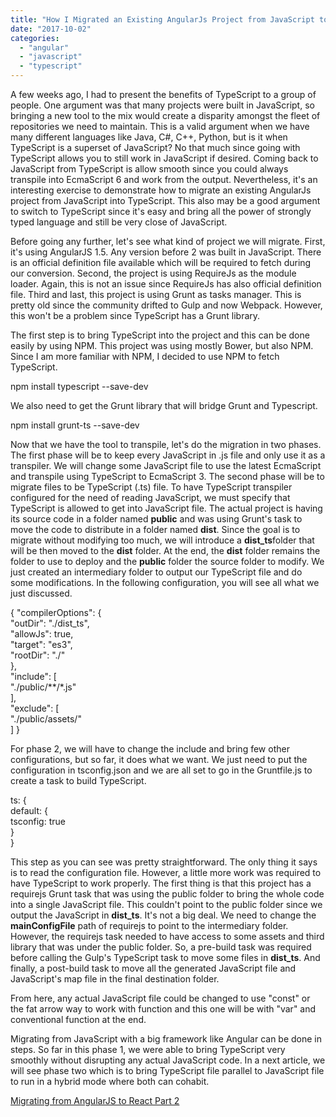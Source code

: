 ```yaml
---
title: "How I Migrated an Existing AngularJs Project from JavaScript to TypeScript (Part 1 of 2)"
date: "2017-10-02"
categories: 
  - "angular"
  - "javascript"
  - "typescript"
---
```


A few weeks ago, I had to present the benefits of TypeScript to a group of people. One argument was that many projects were built in JavaScript, so bringing a new tool to the mix would create a disparity amongst the fleet of repositories we need to maintain. This is a valid argument when we have many different languages like Java, C#, C++, Python, but is it when TypeScript is a superset of JavaScript? No that much since going with TypeScript allows you to still work in JavaScript if desired. Coming back to JavaScript from TypeScript is allow smooth since you could always transpile into EcmaScript 6 and work from the output. Nevertheless, it's an interesting exercise to demonstrate how to migrate an existing AngularJs project from JavaScript into TypeScript. This also may be a good argument to switch to TypeScript since it's easy and bring all the power of strongly typed language and still be very close of JavaScript.

Before going any further, let's see what kind of project we will migrate. First, it's using AngularJS 1.5. Any version before 2 was built in JavaScript. There is an official definition file available which will be required to fetch during our conversion. Second, the project is using RequireJs as the module loader. Again, this is not an issue since RequireJs has also official definition file. Third and last, this project is using Grunt as tasks manager. This is pretty old since the community drifted to Gulp and now Webpack. However, this won't be a problem since TypeScript has a Grunt library.

The first step is to bring TypeScript into the project and this can be done easily by using NPM. This project was using mostly Bower, but also NPM. Since I am more familiar with NPM, I decided to use NPM to fetch TypeScript.

npm install typescript --save-dev

We also need to get the Grunt library that will bridge Grunt and Typescript.

npm install grunt-ts --save-dev

Now that we have the tool to transpile, let's do the migration in two phases. The first phase will be to keep every JavaScript in .js file and only use it as a transpiler. We will change some JavaScript file to use the latest EcmaScript and transpile using TypeScript to EcmaScript 3. The second phase will be to migrate files to be TypeScript (.ts) file. To have TypeScript transpiler configured for the need of reading JavaScript, we must specify that TypeScript is allowed to get into JavaScript file. The actual project is having its source code in a folder named **public** and was using Grunt's task to move the code to distribute in a folder named **dist**. Since the goal is to migrate without modifying too much, we will introduce a **dist\_ts**folder that will be then moved to the **dist** folder. At the end, the **dist** folder remains the folder to use to deploy and the **public** folder the source folder to modify. We just created an intermediary folder to output our TypeScript file and do some modifications. In the following configuration, you will see all what we just discussed.

{
     "compilerOptions": 
      {         
         "outDir": "./dist\_ts",         
         "allowJs": true,         
         "target": "es3",         
         "rootDir": "./"     
        },     
"include": \[         
       "./public/\*\*/\*.js"     
         \],     
        "exclude": \[       
            "./public/assets/"     
   \] 
} 

For phase 2, we will have to change the include and bring few other configurations, but so far, it does what we want. We just need to put the configuration in tsconfig.json and we are all set to go in the Gruntfile.js to create a task to build TypeScript.

ts: {           
   default: {                
      tsconfig: true           
   }      
}

This step as you can see was pretty straightforward. The only thing it says is to read the configuration file. However, a little more work was required to have TypeScript to work properly. The first thing is that this project has a requirejs Grunt task that was using the public folder to bring the whole code into a single JavaScript file. This couldn't point to the public folder since we output the JavaScript in **dist\_ts**. It's not a big deal. We need to change the **mainConfigFile** path of requirejs to point to the intermediary folder. However, the requirejs task needed to have access to some assets and third library that was under the public folder. So, a pre-build task was required before calling the Gulp's TypeScript task to move some files in **dist\_ts**. And finally, a post-build task to move all the generated JavaScript file and JavaScript's map file in the final destination folder.

From here, any actual JavaScript file could be changed to use "const" or the fat arrow way to work with function and this one will be with "var" and conventional function at the end.

Migrating from JavaScript with a big framework like Angular can be done in steps. So far in this phase 1, we were able to bring TypeScript very smoothly without disrupting any actual JavaScript code. In a next article, we will see phase two which is to bring TypeScript file parallel to JavaScript file to run in a hybrid mode where both can cohabit.

[Migrating from AngularJS to React Part 2](https://patrickdesjardins.com/blog/how-i-migrated-an-existing-angularjs-project-from-javascript-to-typescript-part-2-of-2)
